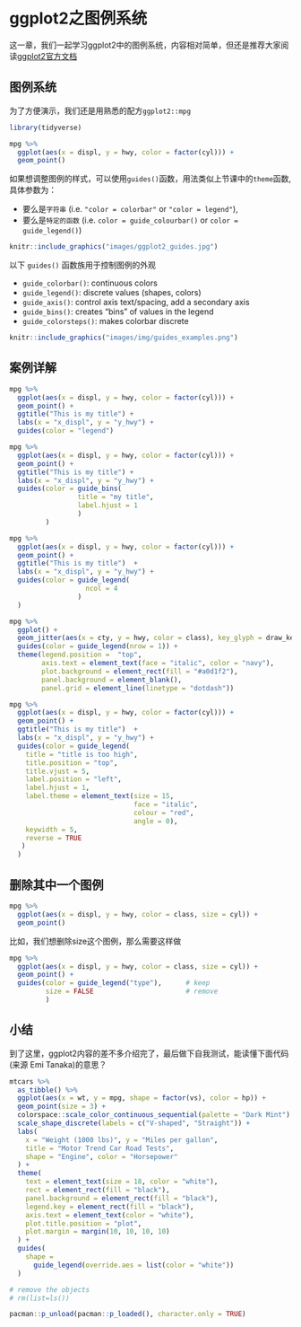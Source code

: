 # ggplot2之图例系统 {#tidyverse-ggplot2-guides}

这一章，我们一起学习ggplot2中的图例系统，内容相对简单，但还是推荐大家阅读[ggplot2官方文档](https://cran.r-project.org/web/packages/ggplot2/index.html)


## 图例系统

为了方便演示，我们还是用熟悉的配方`ggplot2::mpg`

```r
library(tidyverse)

mpg %>%
  ggplot(aes(x = displ, y = hwy, color = factor(cyl))) +
  geom_point()  
```

如果想调整图例的样式，可以使用`guides()`函数，用法类似上节课中的`theme`函数, 具体参数为：

- 要么是`字符串` (i.e. `"color = colorbar"` or `"color = legend"`), 
- 要么是`特定的函数` (i.e. `color = guide_colourbar()` or `color = guide_legend()`) 




```r
knitr::include_graphics("images/ggplot2_guides.jpg")
```


以下 `guides()` 函数族用于控制图例的外观

- `guide_colorbar()`: continuous colors
- `guide_legend()`: discrete values (shapes, colors)
- `guide_axis()`: control axis text/spacing, add a secondary axis 
- `guide_bins()`: creates "bins" of values in the legend
- `guide_colorsteps()`: makes colorbar discrete 


```r
knitr::include_graphics("images/img/guides_examples.png")
```

## 案例详解
```r
mpg %>%
  ggplot(aes(x = displ, y = hwy, color = factor(cyl))) +
  geom_point() +
  ggtitle("This is my title") +
  labs(x = "x_displ", y = "y_hwy") +
  guides(color = "legend")
```


```r
mpg %>%
  ggplot(aes(x = displ, y = hwy, color = factor(cyl))) +
  geom_point() +
  ggtitle("This is my title") +
  labs(x = "x_displ", y = "y_hwy") +
  guides(color = guide_bins(
                 title = "my title",
                 label.hjust = 1
                 )
         )
```



```r
mpg %>%
  ggplot(aes(x = displ, y = hwy, color = factor(cyl))) +
  geom_point() +
  ggtitle("This is my title")  +
  labs(x = "x_displ", y = "y_hwy") +
  guides(color = guide_legend(
                   ncol = 4
                 )
  )
```



```r
mpg %>%
  ggplot() + 
  geom_jitter(aes(x = cty, y = hwy, color = class), key_glyph = draw_key_pointrange) + #<<
  guides(color = guide_legend(nrow = 1)) +
  theme(legend.position =  "top", 
        axis.text = element_text(face = "italic", color = "navy"), 
        plot.background = element_rect(fill = "#a0d1f2"), 
        panel.background = element_blank(), 
        panel.grid = element_line(linetype = "dotdash"))
```


```r
mpg %>%
  ggplot(aes(x = displ, y = hwy, color = factor(cyl))) +
  geom_point() +
  ggtitle("This is my title")  +
  labs(x = "x_displ", y = "y_hwy") +
  guides(color = guide_legend(
    title = "title is too high",
    title.position = "top",
    title.vjust = 5,
    label.position = "left",
    label.hjust = 1,
    label.theme = element_text(size = 15,
                               face = "italic",
                               colour = "red",
                               angle = 0),
    keywidth = 5,
    reverse = TRUE
   )
  )
```


## 删除其中一个图例

```r
mpg %>%
  ggplot(aes(x = displ, y = hwy, color = class, size = cyl)) +
  geom_point()
```

比如，我们想删除size这个图例，那么需要这样做

```r
mpg %>%
  ggplot(aes(x = displ, y = hwy, color = class, size = cyl)) +
  geom_point() +
  guides(color = guide_legend("type"),      # keep
         size = FALSE                       # remove
         )
```





## 小结

到了这里，ggplot2内容的差不多介绍完了，最后做下自我测试，能读懂下面代码(来源 Emi Tanaka)的意思？

```r
mtcars %>%
  as_tibble() %>%
  ggplot(aes(x = wt, y = mpg, shape = factor(vs), color = hp)) +
  geom_point(size = 3) +
  colorspace::scale_color_continuous_sequential(palette = "Dark Mint") +
  scale_shape_discrete(labels = c("V-shaped", "Straight")) +
  labs(
    x = "Weight (1000 lbs)", y = "Miles per gallon",
    title = "Motor Trend Car Road Tests",
    shape = "Engine", color = "Horsepower"
  ) +
  theme(
    text = element_text(size = 18, color = "white"),
    rect = element_rect(fill = "black"),
    panel.background = element_rect(fill = "black"),
    legend.key = element_rect(fill = "black"),
    axis.text = element_text(color = "white"),
    plot.title.position = "plot",
    plot.margin = margin(10, 10, 10, 10)
  ) +
  guides(
    shape =
      guide_legend(override.aes = list(color = "white"))
  )
```


```r
# remove the objects
# rm(list=ls())
```


```r
pacman::p_unload(pacman::p_loaded(), character.only = TRUE)
```

